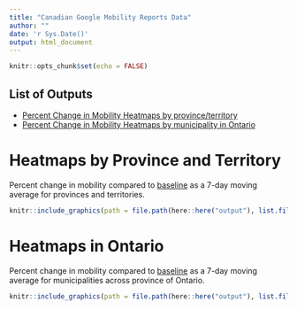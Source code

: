 ```yaml
---
title: "Canadian Google Mobility Reports Data"
author: ""
date: 'r Sys.Date()'
output: html_document
---
```


```r
knitr::opts_chunk$set(echo = FALSE)
```


## List of Outputs

- [Percent Change in Mobility Heatmaps by province/territory](#heatmaps-by-province-and-territory)
- [Percent Change in Mobility Heatmaps by municipality in Ontario](#heatmaps-in-ontario)

# Heatmaps by Province and Territory

Percent change in mobility compared to [baseline](https://support.google.com/covid19-mobility/answer/9824897?hl=en&ref_topic=9822927#) as a 7-day moving average for provinces and territories.
```r
knitr::include_graphics(path = file.path(here::here("output"), list.files(here::here("output"), pattern = "heatmap_")))
```


# Heatmaps in Ontario

Percent change in mobility compared to [baseline](https://support.google.com/covid19-mobility/answer/9824897?hl=en&ref_topic=9822927#) as a 7-day moving average for municipalities across province of Ontario.

```r
knitr::include_graphics(path = file.path(here::here("output"), list.files(here::here("output"), pattern = "heatmapON_")))
```

